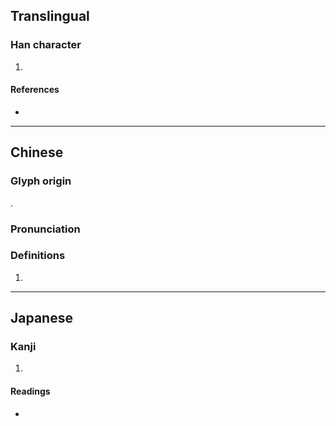 {{character info/new}}
==Translingual==

===Han character===
{{Han char|rn=35|rad=夊|as=16|sn=19|four=10407|canj=MCHE|ids=⿱⿷⿹頁止巳夂}}

# {{defn|Han|sort=夊16}}

====References====
* {{Han ref|kx=0245.280|dkj=05741|hdz=20871.230|uh=5912|ud=22802|bh=F1F9|bd=61945}}

----

==Chinese==
{{zh-forms}}

===Glyph origin===
{{Han etym}}
{{liushu|p}}.

===Pronunciation===
{{zh-pron
|m=náo
|c=nou4,naau4
|h=pfs=
|md=
|mn=
|w=
|mc=y
|oc=y
|cat=
}}

===Definitions===
{{zh-hanzi}}

# {{zh-original|猱}}

----

==Japanese==

===Kanji===
{{ja-kanji|grade=|rs=夊16}}

# {{defn|lang=ja|sort=夊16}}

====Readings====
* {{ja-readings|on=[[どう]] (dō), [[のう]] (nō)|kun=[[めざる]] (mezaru)}}